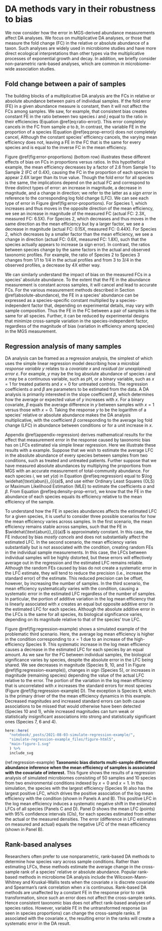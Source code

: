 # DA methods vary in their robustness to bias {#differential-abundance}

<!-- # Differential-abundance methods vary in their robustness to taxonomic bias  -->

We now consider how the error in MGS-derived abundance measurements affect DA analyses.
We focus on multiplicative DA analyses, or those that measure the fold change (FC) in the relative or absolute abundance of a taxon.
Such analyses are widely used in microbiome studies and have more direct ecological interpretations than other types via the multiplicative processes of exponential growth and decay.
In addition, we briefly consider non-parametric rank-based analyses, which are common in microbiome-wide association studies.

## Fold change between a pair of samples

The building blocks of a multiplicative DA analysis are the FCs in relative or absolute abundance between pairs of individual samples.
If the fold error (FE) in a given abundance measure is constant, then it will not affect the FCs among samples.
<!-- Ratios -->
We saw, for example, that consistent bias creates constant FE in the ratio between two species $i$ and $j$ equal to the ratio in their efficiencies (Equation \@ref(eq:ratio-error)).
This error completely cancels in the FC from sample $a$ to $b$,
\begin{align}
  (\#eq:ratio-fc-error)
\underbrace{\frac{\widehat{\text{ratio}}_{i/j}(b)}{\widehat{\text{ratio}}_{i/j}(a)}} _\text{measured FC}
  &= \frac
    {\text{ratio}_{i/j}(b) \cdot \cancel{\text{efficiency}_{i} / {\text{efficiency}_j}}}
    {\text{ratio}_{i/j}(a) \cdot \cancel{\text{efficiency}_{i} / {\text{efficiency}_j}}}
\\[0.5ex]
  &=
  \underbrace{\frac{\text{ratio}_{i/j}(b)}{\text{ratio}_{i/j}(a)}}_\text{actual FC}
  .
\end{align}
<!-- Proportions -->
In contrast, the variable FE in the proportion of a species (Equation \@ref(eq:prop-error)) does not completely cancel,
\begin{align}
  (\#eq:prop-fc-error)
\underbrace{\frac{\widehat{\text{prop}}_{i}(b)}{\widehat{\text{prop}}_{i}(a)}} _\text{measured FC}
  &= \frac
    {\text{prop}_{i}(b) \cdot \cancel{\text{efficiency}_{i}} / {\text{efficiency}_S(b)}}
    {\text{prop}_{i}(a) \cdot \cancel{\text{efficiency}_{i}} / {\text{efficiency}_S(a)}}
\\[0.5ex]
  &=
  \underbrace{\frac{\text{prop}_{i}(b)}{\text{prop}_{i}(a)}}_\text{actual FC}
  \cdot
  \underbrace{\left[\frac{\text{efficiency}_S(b)}{\text{efficiency}_S(a)}\right]^{-1}}_\text{fold error}
  .
\end{align}
Although the constant species' efficiency cancels, the varying mean efficiency does not, leaving a FE in the FC that is the same for every species and is equal to the inverse FC in the mean efficiency.

Figure \@ref(fig:error-proportions) (bottom row) illustrates these different effects of bias on FCs in proportions versus ratios.
In this hypothetical example, the mean efficiency decreases by a factor of 2.6 from Sample 1 to Sample 2 (FC of 0.4X), causing the FC in the proportion of each species to appear 2.6X larger than its true value.
Though the fold error for all species is the same, the implications depend on the actual FC and correspond to three distinct types of error: an increase in magnitude, a decrease in magnitude, and a change in direction; we refer to the latter as a _sign error_ in reference to the corresponding log fold change (LFC).
We can see each type of error in Figure \@ref(fig:error-proportions).
For Species 1, which increases and thus moves in the opposite direction of the mean efficiency, we see an increase in magnitude of the measured FC (actual FC: 2.3X, measured FC: 6.5X).
For Species 2, which decreases and thus moves in the same direction as the mean efficiency but by a larger factor, we see a decrease in magnitude (actual FC: 0.15X, measured FC: 0.44X).
For Species 2, which decreases by a smaller factor than the mean efficiency, we see a change in direction (actual FC: 0.6X, measured FC: 1.8X), such that the species actually appears to increase (a sign error).
In contrast, the ratios between species change by the same factors in the actual and observed taxonomic profiles.
For example, the ratio of Species 2 to Species 3 changes from $1/1$ to $1/4$ in the actual profiles and from $3$ to $3/4$ in the observed profiles, a decrease by 4X either way.

<!-- The ratios in sample 1 are Actual: 1:1:1, Observed: 1:18:6 -->
<!-- The ratios in sample 2 are Actual: 15:1:4, Observed: 5:6:8 -->

We can similarly understand the impact of bias on the measured FCs in a species' absolute abundance.
To the extent that the FE in the abundance measurement is constant across samples, it will cancel and lead to accurate FCs.
For the various measurement methods described in Section \@ref(absolute-abundance), the FE in a species' abundance can be expressed as a species-specific constant multiplied by a species-independent factor that, depending on experimental details, may vary with sample composition.
Thus the FE in the FC between a pair of samples is the same for all species.
Further, it can be reduced by experimental designs that minimize cross-sample variation in the species-independent factor, regardless of the magnitude of bias (variation in efficiency among species) in the MGS measurement.

## Regression analysis of many samples

DA analysis can be framed as a regression analysis, the simplest of which uses the simple linear regression model
\begin{align}
  (\#eq:regression)
  y(a) = \alpha + \beta x(a) + \varepsilon(a),
\end{align}
describing how a microbial _response variable_ $y$ relates to a _covariate_ $x$ and _residual (or unexplained) error_ $\varepsilon$.
For example, $y$ may be the log absolute abundance of species $i$ and $x$ may be a continuous variable, such as pH, or a binary variable, such as $x=1$ for treated patients and $x=0$ for untreated controls.
The regression coefficients $\alpha$ and $\beta$ are parameters to be estimated from the data.
A DA analysis is primarily interested in the slope coefficient $\beta$, which determines how the average or expected value of $y$ increases with $x$.
For a binary covariate, $\beta$ equals the average difference in $y$ between samples with $x=1$ versus those with $x=0$.
Taking the response $y$ to be the logarithm of a species' relative or absolute abundance makes the DA analysis multiplicative, with the coefficient $\beta$ corresponding to the average log fold change (LFC) in abundance between conditions or for a unit increase in $x$.

Appendix \@ref(appendix-regression) derives mathematical results for the effect that measurement error in the response caused by taxonomic bias has on LFCs estimated via simple linear regression.
Here we illustrate these results with a example.
Suppose that we wish to estimate the average LFC in the absolute abundance of every species between samples from two conditions, such as treated and untreated patients.
Further suppose that we have measured absolute abundances by multiplying the proportions from MGS with an accurate measurement of total-community abundance.
For each species $i$, we set $y(a)$ in Equation \@ref(eq:regression) equal to $\log \widehat{\text{abun}}_{i}(a)$, and use either Ordinary Least Squares (OLS) or Maximum Likelihood Estimation (MLE) to estimate the coefficients $\alpha$ and $\beta$.
From Equation \@ref(eq:density-prop-error), we know that the FE in the abundance of each species equals its efficiency relative to the mean efficiency of the sample.

To understand how the FE in species abundances affects the estimated LFC for a given species, it is useful to consider three possible scenarios for how the mean efficiency varies across samples.
In the first scenario, the mean efficiency remains stable across samples, such that the FE in $\widehat{\text{abun}}_{i}(a)$ is approximately constant. 
In this case, the FE induced by bias _mostly cancels_ and does not substantially affect the estimated LFC.
In the second scenario, the mean efficiency varies substantially but is not associated with the condition, creating random FEs in the individual sample measurements.
In this case, the LFCs between individual samples will be highly distorted, but these errors will effectively average out in the regression and the estimated LFC remains reliable.
Although the random FEs caused by bias do not create a systematic error in the LFC estimate, they will tend to reduce the precision (i.e., increase the standard error) of the estimate.
This reduced precision can be offset, however, by increasing the number of samples.
In the third scenario, the mean efficiency systematically varies with the condition, causing a systematic error in the estimated LFC regardless of the number of samples.
In particular, the portion of additive variation in the log mean efficiency that is linearly associated with $x$ creates an equal but opposite additive error in the estimated LFC for each species.
Although the absolute additive error in the LFCs is the same for all species, its biological significance varies, depending on its magnitude relative to that of the species' true LFC.

Figure \@ref(fig:regression-example) shows a simulated example of the problematic third scenario.
Here, the average log mean efficiency is higher in the condition corresponding to $x=1$ due to an increase of the high-efficiency Species 9.
This systematic increase in the log mean efficiency causes a decrease in the estimated LFC for each species by an equal amount.
As we saw for the FC between individual samples, the biological significance varies by species, despite the absolute error in the LFC being shared.
We see decreases in magnitude (Species 9, 10, and 1 in Figure \@ref(fig:regression-example)), changes in sign (Species 5), or increases in magnitude (remaining species) depending the value of the actual LFC relative to the error.
The portion of the variation in the log mean efficiency that is uncorrelated with $x$ increases the standard errors for most species (Figure \@ref(fig:regression-example) D).
The exception is Species 9, which is the primary driver of the the mean efficiency dynamics in this example.
Decreased magnitudes and increased standard errors can both cause associations to be missed that would otherwise have been detected (Species 10 and 1), while increased magnitudes can turn weak or statistically insignificant associations into strong and statistically significant ones (Species 7, 6 and 4).

<!-- Figure: Regression example -->

```r
here::here(
  "notebook/_posts/2021-08-03-simulate-regression-example/",
  "simulate-regression-example_files/figure-html5",
  "main-figure-1.svg"
  ) %>%
  include_svg
```

(ref:regression-example) **Taxonomic bias distorts multi-sample differential abundance inference when the mean efficiency of samples is associated with the covariate of interest.** This figure shows the results of a regression analysis of simulated microbiomes consisting of 50 samples and 10 species from two environmental conditions indexed by $x=0$ and $x=1$. In this simulation, the species with the largest efficiency (Species 9) also has the largest positive LFC, which drives the positive association of the log mean efficiency with the condition (shown in Panels A and B). This positive LFC in the log mean efficiency induces a systematic negative shift in the estimated LFCs of all species (Panels C and D). Panel D shows the mean LFC (points) with 95% confidence intervals (CIs), for each species estimated from either the actual or the measured densities. The error (difference in LFC estimates on measured and actual) equals the negative LFC of the mean efficiency (shown in Panel B).

<!-- end Figure -->

## Rank-based analyses 

Researchers often prefer to use nonparametric, rank-based DA methods to determine how species vary across sample conditions.
Rather than estimating LFCs, these methods estimate the average change in the cross-sample rank of a species' relative or absolute abundance.
Popular rank-based methods in microbiome DA analysis include the Wilcoxon-Mann-Whitney and Kruskal-Wallis tests when the covariate $x$ is discrete covariate and Spearman's rank correlation when $x$ is continuous.
Rank-based DA methods are unaffected by a constant FE in the response prior to rank transformation, since such an error does not affect the cross-sample ranks.
Hence consistent taxonomic bias does not affect rank-based analyses of species ratios.
However, variable FE in the untransformed response (as seen in species proportions) can change the cross-sample ranks.
If associated with the covariate $x$, the resulting error in the ranks will create a systematic error in the DA result.
